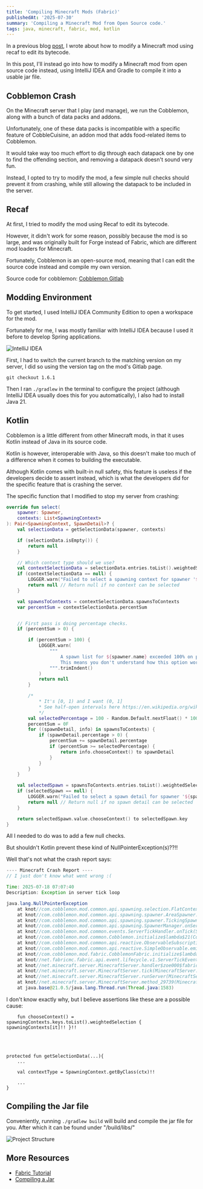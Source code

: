 ```yaml
---
title: 'Compiling Minecraft Mods (Fabric)'
publishedAt: '2025-07-30'
summary: 'Compiling a Minecraft Mod from Open Source code.'
tags: java, minecraft, fabric, mod, kotlin
---
```


In a previous blog [post](/blog/modifying-minecraft-mods), I wrote about how to modify a Minecraft mod using recaf to edit its bytecode.

In this post, I'll instead go into how to modify a Minecraft mod from open source code instead, using IntelliJ IDEA and Gradle to compile it into a usable jar file.

## Cobblemon Crash
On the Minecraft server that I play (and manage), we run the Cobblemon, along with a bunch of data packs and addons.

Unfortunately, one of these data packs is incompatible with a specific feature of CobbleCuisine, an addon mod that adds food-related items to Cobblemon.

It would take way too much effort to dig through each datapack one by one to find the offending section, and removing a datapack doesn't sound very fun.

Instead, I opted to try to modify the mod, a few simple null checks should prevent it from crashing, while still allowing the datapack to be included in the server.

## Recaf
At first, I tried to modify the mod using Recaf to edit its bytecode. 

However, it didn't work for some reason, possibly because the mod is so large, and was originally built for Forge instead of Fabric, which are different mod loaders for Minecraft.

Fortunately, Cobblemon is an open-source mod, meaning that I can edit the source code instead and compile my own version.

Source code for cobblemon: [Cobblemon Gitlab](https://gitlab.com/cable-mc/cobblemon/-/tree/1.6.0?ref_type=tags)

## Modding Environment
To get started, I used IntelliJ IDEA Community Edition to open a workspace for the mod.

Fortunately for me, I was mostly familiar with IntelliJ IDEA because I used it before to develop Spring applications.

![IntelliJ IDEA](/images/minecraft/modding/ide.png)

First, I had to switch the current branch to the matching version on my server, I did so using the version tag on the mod's Gitlab page.

```git
git checkout 1.6.1
```

Then I ran `./gradlew` in the terminal to configure the project (although IntelliJ IDEA usually does this for you automatically), I also had to install Java 21.

## Kotlin
Cobblemon is a little different from other Minecraft mods, in that it uses Kotlin instead of Java in its source code.

Kotlin is however, interoperable with Java, so this doesn't make too much of a difference when it comes to building the executable.

Although Kotlin comes with built-in null safety, this feature is useless if the developers decide to assert instead, which is what the developers did for the specific feature that is crashing the server.

The specific function that I modified to stop my server from crashing:
```kotlin
override fun select(
    spawner: Spawner,
    contexts: List<SpawningContext>
): Pair<SpawningContext, SpawnDetail>? {
    val selectionData = getSelectionData(spawner, contexts)

    if (selectionData.isEmpty()) {
        return null
    }

    // Which context type should we use?
    val contextSelectionData = selectionData.entries.toList().weightedSelection { getWeight(it.key) * it.value.size }?.value
    if (contextSelectionData == null) {
        LOGGER.warn("Failed to select a spawning context for spawner '${spawner.name}'. This might indicate missing or improperly configured spawn data/weights for contexts.")
        return null // Return null if no context can be selected
    }

    val spawnsToContexts = contextSelectionData.spawnsToContexts
    var percentSum = contextSelectionData.percentSum


    // First pass is doing percentage checks.
    if (percentSum > 0) {

        if (percentSum > 100) {
            LOGGER.warn(
                """
                    A spawn list for ${spawner.name} exceeded 100% on percentage sums...
                    This means you don't understand how this option works.
                """.trimIndent()
            )
            return null
        }

        /*
            * It's [0, 1) and I want (0, 1]
            * See half-open intervals here https://en.wikipedia.org/wiki/Interval_(mathematics)#Terminology
            */
        val selectedPercentage = 100 - Random.Default.nextFloat() * 100
        percentSum = 0F
        for ((spawnDetail, info) in spawnsToContexts) {
            if (spawnDetail.percentage > 0) {
                percentSum += spawnDetail.percentage
                if (percentSum >= selectedPercentage) {
                    return info.chooseContext() to spawnDetail
                }
            }
        }
    }

    val selectedSpawn = spawnsToContexts.entries.toList().weightedSelection { it.value.highestWeight }
    if (selectedSpawn == null) {
        LOGGER.warn("Failed to select a spawn detail for spawner '${spawner.name}'. This might indicate missing or improperly configured spawn data/weights for spawn details.")
        return null // Return null if no spawn detail can be selected
    }

    return selectedSpawn.value.chooseContext() to selectedSpawn.key
}
```

All I needed to do was to add a few null checks.

But shouldn't Kotlin prevent these kind of NullPointerException(s)??!!

Well that's not what the crash report says:

```Java
---- Minecraft Crash Report ----
// I just don't know what went wrong :(

Time: 2025-07-18 07:07:40
Description: Exception in server tick loop

java.lang.NullPointerException
	at knot//com.cobblemon.mod.common.api.spawning.selection.FlatContextWeightedSelector.select(FlatContextWeightedSelector.java:148)
	at knot//com.cobblemon.mod.common.api.spawning.spawner.AreaSpawner.run(AreaSpawner.java:96)
	at knot//com.cobblemon.mod.common.api.spawning.spawner.TickingSpawner.tick(TickingSpawner.java:71)
	at knot//com.cobblemon.mod.common.api.spawning.SpawnerManager.onServerTick(SpawnerManager.java:71)
	at knot//com.cobblemon.mod.common.events.ServerTickHandler.onTick(ServerTickHandler.java:20)
	at knot//com.cobblemon.mod.common.Cobblemon.initialize$lambda$21(Cobblemon.java:395)
	at knot//com.cobblemon.mod.common.api.reactive.ObservableSubscription.handle(ObservableSubscription.java:16)
	at knot//com.cobblemon.mod.common.api.reactive.SimpleObservable.emit(SimpleObservable.java:39)
	at knot//com.cobblemon.mod.fabric.CobblemonFabric.initialize$lambda$12(CobblemonFabric.kt:435)
	at knot//net.fabricmc.fabric.api.event.lifecycle.v1.ServerTickEvents.lambda$static$2(ServerTickEvents.java:43)
	at knot//net.minecraft.server.MinecraftServer.handler$zoe000$fabric-lifecycle-events-v1$onEndTick(MinecraftServer.java:4163)
	at knot//net.minecraft.server.MinecraftServer.tick(MinecraftServer.java:940)
	at knot//net.minecraft.server.MinecraftServer.runServer(MinecraftServer.java:697)
	at knot//net.minecraft.server.MinecraftServer.method_29739(MinecraftServer.java:281)
	at java.base@21.0.5/java.lang.Thread.run(Thread.java:1583)
```

I don't know exactly why, but I believe assertions like these are a possible cause:
```
    fun chooseContext() = spawningContexts.keys.toList().weightedSelection { spawningContexts[it]!! }!!
```

<br></br>

```
protected fun getSelectionData(...){
    ...

    val contextType = SpawningContext.getByClass(ctx)!!

    ...
}
```

## Compiling the Jar file
Conveniently, running `./gradlew build` will build and compile the jar file for you. After which it can be found under "/build/libs/"

![Project Structure](/images/minecraft/modding/file-structure.png)

## More Resources
- [Fabric Tutorial](https://wiki.fabricmc.net/tutorial:setup)
- [Compiling a Jar](https://www.reddit.com/r/fabricmc/comments/qumt5l/how_to_compile_a_file_to_jar/)
